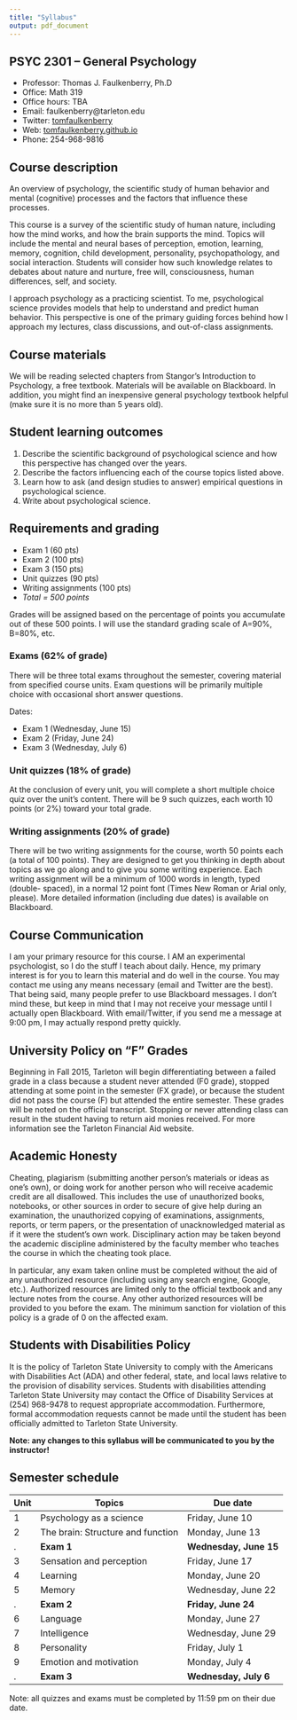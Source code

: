 ```yaml
---
title: "Syllabus"
output: pdf_document
---
```


## PSYC 2301 -- General Psychology

- Professor: Thomas J. Faulkenberry, Ph.D
- Office: Math 319
- Office hours: TBA
- Email: faulkenberry@tarleton.edu
- Twitter: [tomfaulkenberry](http://twitter.com/tomfaulkenberry)
- Web: [tomfaulkenberry.github.io](http://tomfaulkenberry.github.io)
- Phone: 254-968-9816

## Course description

An overview of psychology, the scientific study of human behavior and mental (cognitive) processes and the factors that influence these processes.

This course is a survey of the scientific study of human nature, including how the mind works, and how the brain supports the mind. Topics will include the mental and neural bases of perception, emotion, learning, memory, cognition, child development, personality, psychopathology, and social interaction. Students will consider how such knowledge relates to debates about nature and nurture, free will, consciousness, human differences, self, and society.

I approach psychology as a practicing scientist. To me, psychological science provides models that help to understand and predict human behavior. This perspective is one of the primary guiding forces behind how I approach my lectures, class discussions, and out-of-class assignments.

## Course materials

We will be reading selected chapters from Stangor’s Introduction to Psychology, a free textbook. Materials will be available on Blackboard. In addition, you might find an inexpensive general psychology textbook helpful (make sure it is no more than 5 years old).

## Student learning outcomes

1. Describe the scientific background of psychological science and how this perspective has changed over the years.
1. Describe the factors influencing each of the course topics listed above.
1. Learn how to ask (and design studies to answer) empirical questions in psychological science.
1. Write about psychological science.


## Requirements and grading

- Exam 1 (60 pts)
- Exam 2 (100 pts)
- Exam 3 (150 pts)
- Unit quizzes (90 pts)
- Writing assignments (100 pts)
- *Total = 500 points*

Grades will be assigned based on the percentage of points you accumulate out of these 500 points.  I will use the standard grading scale of A=90%, B=80%, etc.

### Exams (62% of grade)

There will be three total exams throughout the semester, covering material from specified course units. Exam questions will be primarily multiple choice with occasional short answer questions.  

Dates:

- Exam 1 (Wednesday, June 15)
- Exam 2 (Friday, June 24)
- Exam 3 (Wednesday, July 6)

### Unit quizzes (18% of grade)

At the conclusion of every unit, you will complete a short multiple choice quiz over the unit’s content. There will be 9 such quizzes, each worth 10 points (or 2%) toward your total grade.

### Writing assignments (20% of grade)

There will be two writing assignments for the course, worth 50 points each (a total of 100 points). They are designed to get you thinking in depth about topics as we go along and to give you some writing experience. Each writing assignment will be a minimum of 1000 words in length, typed (double- spaced), in a normal 12 point font (Times New Roman or Arial only, please). More detailed information (including due dates) is available on Blackboard.

## Course Communication

I am your primary resource for this course. I AM an experimental psychologist, so I do the stuff I teach about daily. Hence, my primary interest is for you to learn this material and do well in the course. You may contact me using any means necessary (email and Twitter are the best). That being said, many people prefer to use Blackboard messages. I don’t mind these, but keep in mind that I may not receive your message until I actually open Blackboard. With email/Twitter, if you send me a message at 9:00 pm, I may actually respond pretty quickly. 

## University Policy on "F" Grades

Beginning in Fall 2015, Tarleton will begin differentiating between a failed grade in a class because a student never attended (F0 grade), stopped attending at some point in the semester (FX grade), or because the student did not pass the course (F) but attended the entire semester. These grades will be noted on the official transcript. Stopping or never attending class can result in the student having to return aid monies received.  For more information see the Tarleton Financial Aid website.

## Academic Honesty

Cheating, plagiarism (submitting another person’s materials or ideas as one’s own), or doing work for another person who will receive academic credit are all disallowed. This includes the use of unauthorized books, notebooks, or other sources in order to secure of give help during an examination, the unauthorized copying of examinations, assignments, reports, or term papers, or the presentation of unacknowledged material as if it were the student’s own work. Disciplinary action may be taken beyond the academic discipline administered by the faculty member who teaches the course in which the cheating took place.

In particular, any exam taken online must be completed without the aid of any unauthorized resource (including using any search engine, Google, etc.).  Authorized resources are limited only to the official textbook and any lecture notes from the course.  Any other authorized resources will be provided to you before the exam.  The minimum sanction for violation of this policy is a grade of 0 on the affected exam.


## Students with Disabilities Policy

It is the policy of Tarleton State University to comply with the Americans with Disabilities Act (ADA) and other federal, state, and local laws relative to the provision of disability services. Students with disabilities attending Tarleton State University may contact the Office of Disability Services at (254) 968-9478 to request appropriate accommodation. Furthermore, formal accommodation requests cannot be made until the student has been officially admitted to Tarleton State University.


**Note:  any changes to this syllabus will be communicated to you by the instructor!**

## Semester schedule

Unit | Topics   | Due date
---- | -------- | --------
1 | Psychology as a science | Friday, June 10
2 | The brain: Structure and function | Monday, June 13
. | **Exam 1** | **Wednesday, June 15**
3 | Sensation and perception | Friday, June 17
4 | Learning | Monday, June 20
5 | Memory | Wednesday, June 22
. | **Exam 2** | **Friday, June 24**
6 | Language | Monday, June 27
7 | Intelligence | Wednesday, June 29
8 | Personality | Friday, July 1
9 | Emotion and motivation | Monday, July 4
. | **Exam 3** | **Wednesday, July 6**

Note: all quizzes and exams must be completed by 11:59 pm on their due date.